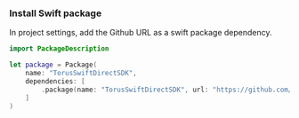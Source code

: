 ### Install Swift package

In project settings, add the Github URL as a swift package dependency.

```swift
import PackageDescription

let package = Package(
    name: "TorusSwiftDirectSDK",
    dependencies: [
        .package(name: "TorusSwiftDirectSDK", url: "https://github.com/torusresearch/torus-direct-swift-sdk", .upToNextMajor(from: "0.0.1"))
    ]
)
```
